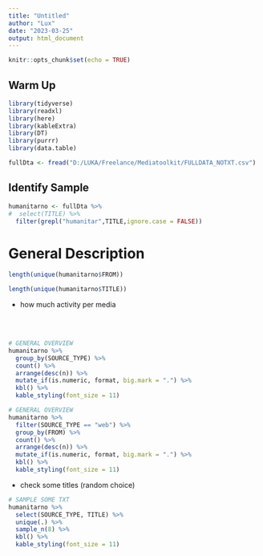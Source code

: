 ```yaml
---
title: "Untitled"
author: "Lux"
date: "2023-03-25"
output: html_document
---
```


```r
knitr::opts_chunk$set(echo = TRUE)
```

## Warm Up

```r
library(tidyverse)
library(readxl)
library(here)
library(kableExtra)
library(DT)
library(purrr)
library(data.table)
```




```r
fullDta <- fread("D:/LUKA/Freelance/Mediatoolkit/FULLDATA_NOTXT.csv")
```

## Identify Sample


```r
humanitarno <- fullDta %>%
#  select(TITLE) %>%
  filter(grepl("humanitar",TITLE,ignore.case = FALSE))
```


# General Description

```r
length(unique(humanitarno$FROM))

length(unique(humanitarno$TITLE))
```


- how much activity per media

<br>
<br>
```r
# GENERAL OVERVIEW 
humanitarno %>%
  group_by(SOURCE_TYPE) %>%
  count() %>%
  arrange(desc(n)) %>%
  mutate_if(is.numeric, format, big.mark = ".") %>%
  kbl() %>%
  kable_styling(font_size = 11)
```

```r
# GENERAL OVERVIEW 
humanitarno %>%
  filter(SOURCE_TYPE == "web") %>%
  group_by(FROM) %>%
  count() %>%
  arrange(desc(n)) %>%
  mutate_if(is.numeric, format, big.mark = ".") %>%
  kbl() %>%
  kable_styling(font_size = 11)
```

- check some titles (random choice)

```r
# SAMPLE SOME TXT
humanitarno %>%
  select(SOURCE_TYPE, TITLE) %>%
  unique(.) %>%  
  sample_n(8) %>%
  kbl() %>%
  kable_styling(font_size = 11)
```


















